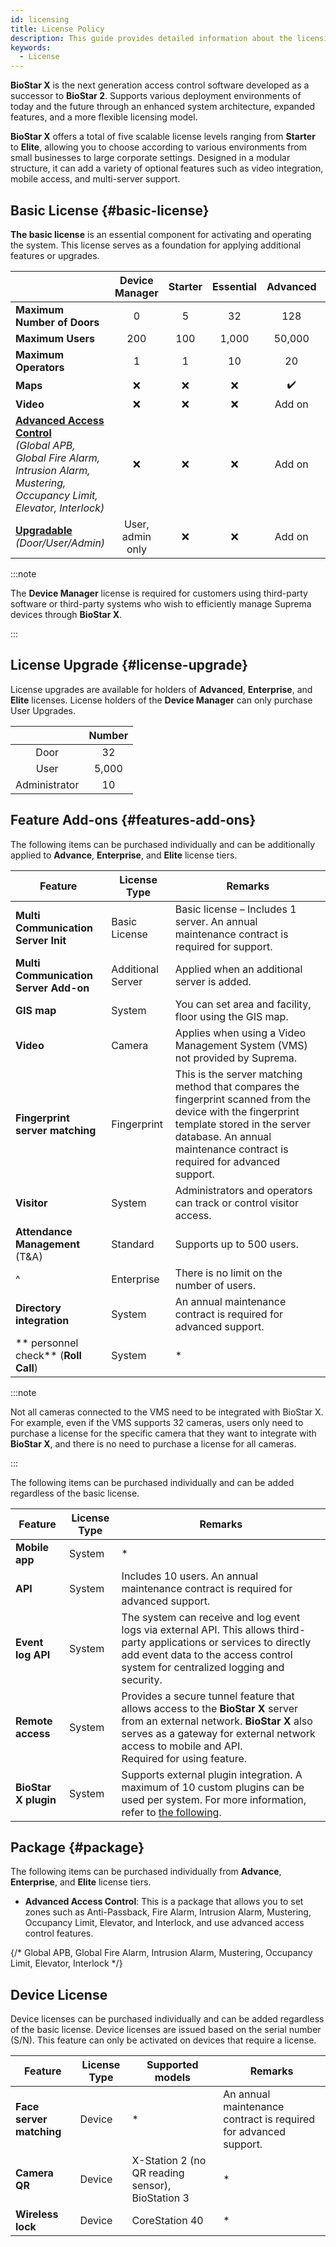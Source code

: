 ```yaml
---
id: licensing
title: License Policy
description: This guide provides detailed information about the licensing policy of BioStar X, which is designed with a modular structure.
keywords:
  - License
---
```


**BioStar X** is the next generation access control software developed as a successor to **BioStar 2**. Supports various deployment environments of today and the future through an enhanced system architecture, expanded features, and a more flexible licensing model.

**BioStar X** offers a total of five scalable license levels ranging from **Starter** to **Elite**, allowing you to choose according to various environments from small businesses to large corporate settings. Designed in a modular structure, it can add a variety of optional features such as video integration, mobile access, and multi-server support. 

## Basic License {#basic-license}

**The basic license** is an essential component for activating and operating the system. This license serves as a foundation for applying additional features or upgrades.

<div className='table--licensing overflow-x'>

| &nbsp;                                                                                                                                          |  Device Manager  | Starter | Essential | Advanced | Enterprise |  Elite  |
| ----------------------------------------------------------------------------------------------------------------------------------------------- | :--------------: | :-----: | :-------: | :------: | :--------: | :-----: |
| **Maximum Number of Doors**                                                                                                                     |         0        |    5    |     32    |    128   |     500    |   2000  |
| **Maximum Users**                                                                                                                               |        200       |   100   |   1,000   |  50,000  |   100,000  | 500,000 |
| **Maximum Operators**                                                                                                                           |         1        |    1    |     10    |    20    |     40     |   100   |
| **Maps**                                                                                                                                        |         ❌        |    ❌    |     ❌     |    ✔️    |     ✔️     |    ✔️   |
| **Video**                                                                                                                                       |         ❌        |    ❌    |     ❌     |  Add on  |   Add on   |  Add on |
| [**Advanced Access Control**](#package)<br/>*(Global APB, Global Fire Alarm, Intrusion Alarm, Mustering, Occupancy Limit, Elevator, Interlock)* |         ❌        |    ❌    |     ❌     |  Add on  |     ✔️     |    ✔️   |
| [**Upgradable**](#license-upgrade)<br/>*(Door/User/Admin)*                                                                                      | User, admin only |    ❌    |     ❌     |  Add on  |   Add on   |  Add on |

</div>

:::note

The **Device Manager** license is required for customers using third-party software or third-party systems who wish to efficiently manage Suprema devices through **BioStar X**.

:::

## License Upgrade {#license-upgrade}

License upgrades are available for holders of **Advanced**, **Enterprise**, and **Elite** licenses. License holders of the **Device Manager** can only purchase User Upgrades.

|     &nbsp;    | Number |
| :-----------: | :----: |
|      Door     |   32   |
|      User     |  5,000 |
| Administrator |   10   |

## Feature Add-ons {#features-add-ons}

The following items can be purchased individually and can be additionally applied to **Advance**, **Enterprise**, and **Elite** license tiers.

<div className='cols3--20-20-60 overflow-x'>

| Feature                               | License Type      | Remarks                                                                                                                                                                                                                |
| ------------------------------------- | ----------------- | ---------------------------------------------------------------------------------------------------------------------------------------------------------------------------------------------------------------------- |
| **Multi Communication Server Init**   | Basic License     | Basic license – Includes 1 server. An annual maintenance contract is required for support.                                                                                                                             |
| **Multi Communication Server Add-on** | Additional Server | Applied when an additional server is added.                                                                                                                                                                            |
| **GIS map**                           | System            | You can set area and facility, floor using the GIS map.                                                                                                                                                                |
| **Video**                             | Camera            | Applies when using a Video Management System (VMS) not provided by Suprema.                                                                                                                                            |
| **Fingerprint server matching**       | Fingerprint       | This is the server matching method that compares the fingerprint scanned from the device with the fingerprint template stored in the server database. An annual maintenance contract is required for advanced support. |
| **Visitor**                           | System            | Administrators and operators can track or control visitor access.                                                                                                                                                      |
| **Attendance Management** (T&amp;A)   | Standard          | Supports up to 500 users.                                                                                                                                                                                              |
| ^                                     | Enterprise        | There is no limit on the number of users.                                                                                                                                                                              |
| **Directory integration**             | System            | An annual maintenance contract is required for advanced support.                                                                                                                                                       |
| ** personnel check** (**Roll Call**)  | System            | *                                                                                                                                                                                                                      |

</div>

:::note

Not all cameras connected to the VMS need to be integrated with BioStar X. For example, even if the VMS supports 32 cameras, users only need to purchase a license for the specific camera that they want to integrate with **BioStar X**, and there is no need to purchase a license for all cameras.

:::

The following items can be purchased individually and can be added regardless of the basic license.

| Feature              | License Type | Remarks                                                                                                                                                                                                                                                                          |
| -------------------- | ------------ | -------------------------------------------------------------------------------------------------------------------------------------------------------------------------------------------------------------------------------------------------------------------------------- |
| **Mobile app**       | System       | *                                                                                                                                                                                                                                                                                |
| **API**              | System       | Includes 10 users. An annual maintenance contract is required for advanced support.                                                                                                                                                                                              |
| **Event log API**    | System       | The system can receive and log event logs via external API. This allows third-party applications or services to directly add event data to the access control system for centralized logging and security.                                                                       |
| **Remote access**    | System       | Provides a secure tunnel feature that allows access to the **BioStar X** server from an external network. **BioStar X** also serves as a gateway for external network access to mobile and API.<br/>Required for using <Cmd sid='team.menu.sendFaceMobileEnrollLink' /> feature. |
| **BioStar X plugin** | System       | Supports external plugin integration. A maximum of 10 custom plugins can be used per system. For more information, refer to [the following](plugins).                                                                                                                            |

## Package {#package}

The following items can be purchased individually from **Advance**, **Enterprise**, and **Elite** license tiers.

* **Advanced Access Control**: This is a package that allows you to set zones such as Anti-Passback, Fire Alarm, Intrusion Alarm, Mustering, Occupancy Limit, Elevator, and Interlock, and use advanced access control features.

{/* Global APB, Global Fire Alarm, Intrusion Alarm, Mustering, Occupancy Limit, Elevator, Interlock */}

## Device License

Device licenses can be purchased individually and can be added regardless of the basic license. Device licenses are issued based on the serial number (S/N). This feature can only be activated on devices that require a license.

| Feature                  | License Type | Supported models                                 | Remarks                                                          |
| ------------------------ | ------------ | ------------------------------------------------ | ---------------------------------------------------------------- |
| **Face server matching** | Device       | *                                                | An annual maintenance contract is required for advanced support. |
| **Camera QR**            | Device       | X-Station 2 (no QR reading sensor), BioStation 3 | *                                                                |
| **Wireless lock**        | Device       | CoreStation 40                                   | *                                                                |
